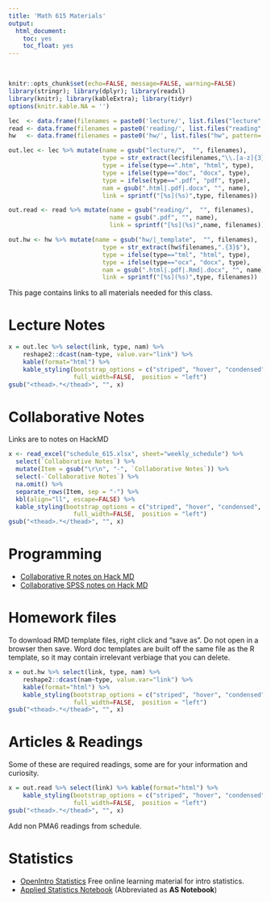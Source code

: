 ```yaml
---
title: 'Math 615 Materials'
output:
  html_document:
    toc: yes
    toc_float: yes
---
```

<br>
```r
knitr::opts_chunk$set(echo=FALSE, message=FALSE, warning=FALSE)
library(stringr); library(dplyr); library(readxl)
library(knitr); library(kableExtra); library(tidyr)
options(knitr.kable.NA = '')

lec  <- data.frame(filenames = paste0('lecture/', list.files("lecture", pattern='*.pdf|*.html|*.docx')))
read <- data.frame(filenames = paste0('reading/', list.files("reading", pattern='*.pdf|*.html|*.docx')))
hw   <- data.frame(filenames = paste0('hw/', list.files("hw", pattern='template|*.pdf|*.html|*.docx')))

out.lec <- lec %>% mutate(name = gsub("lecture/",  "", filenames), 
                          type = str_extract(lec$filenames,"\\.[a-z]{3}"),
                          type = ifelse(type==".htm", "html", type),
                          type = ifelse(type=="doc", "docx", type),
                          type = ifelse(type==".pdf", "pdf", type),
                          nam = gsub(".html|.pdf|.docx", "", name), 
                          link = sprintf("[%s](%s)",type, filenames))

out.read <- read %>% mutate(name = gsub("reading/",  "", filenames), 
                            name = gsub(".pdf", "", name),
                            link = sprintf("[%s](%s)",name, filenames))

out.hw <- hw %>% mutate(name = gsub("hw/|_template",  "", filenames), 
                          type = str_extract(hw$filenames,".{3}$"),
                          type = ifelse(type=="tml", "html", type),
                          type = ifelse(type=="ocx", "docx", type),
                          nam = gsub(".html|.pdf|.Rmd|.docx", "", name), 
                          link = sprintf("[%s](%s)",type, filenames))
```

This page contains links to all materials needed for this class. 

# Lecture Notes

```r
x = out.lec %>% select(link, type, nam) %>% 
    reshape2::dcast(nam~type, value.var="link") %>% 
    kable(format="html") %>%
    kable_styling(bootstrap_options = c("striped", "hover", "condensed", "responsive", "bordered"), 
                  full_width=FALSE,  position = "left")
gsub("<thead>.*</thead>", "", x)
```

# Collaborative Notes
Links are to notes on HackMD

```r
x <- read_excel("schedule_615.xlsx", sheet="weekly_schedule") %>% 
  select(`Collaborative Notes`) %>% 
  mutate(Item = gsub("\r\n", "-", `Collaborative Notes`)) %>% 
  select(-`Collaborative Notes`) %>%
  na.omit() %>%
  separate_rows(Item, sep = "-") %>% 
  kbl(align="ll", escape=FALSE) %>% 
  kable_styling(bootstrap_options = c("striped", "hover", "condensed", "responsive" ,"bordered"), 
                  full_width=FALSE,  position = "left")
gsub("<thead>.*</thead>", "", x)
```

# Programming

* [Collaborative R notes on Hack MD](https://hackmd.io/@norcalbiostat/r_notes)
* [Collaborative SPSS notes on Hack MD](https://hackmd.io/@norcalbiostat/spss_notes)
      

# Homework files

To download RMD template files, right click and "save as". Do not open in a browser then save. 
Word doc templates are built off the same file as the R template, so it may contain irrelevant verbiage that you can delete. 

```r
x = out.hw %>% select(link, type, nam) %>% 
    reshape2::dcast(nam~type, value.var="link") %>% 
    kable(format="html") %>%
    kable_styling(bootstrap_options = c("striped", "hover", "condensed", "responsive" ,"bordered"), 
                  full_width=FALSE,  position = "left")
gsub("<thead>.*</thead>", "", x)
```


# Articles & Readings

Some of these are required readings, some are for your information and curiosity. 

```r
x = out.read %>% select(link) %>% kable(format="html") %>%
    kable_styling(bootstrap_options = c("striped", "hover", "condensed", "responsive" ,"bordered"), 
                  full_width=FALSE,  position = "left")
gsub("<thead>.*</thead>", "", x)
```

Add non PMA6 readings from schedule. 

# Statistics
* [OpenIntro Statistics](https://www.openintro.org/book/os/) Free online learning material for intro statistics. 
* [Applied Statistics Notebook](https://norcalbiostat.github.io/AppliedStatistics_notes/index.html) (Abbreviated as **AS Notebook**) 

